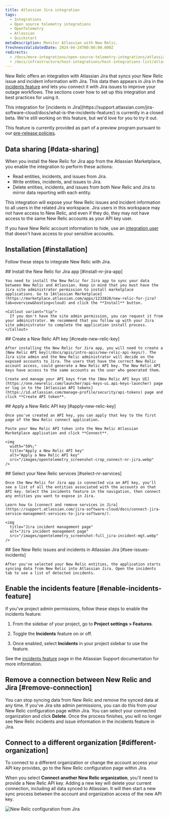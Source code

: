```yaml
---
title: Atlassian Jira integration
tags:
  - Integrations
  - Open source telemetry integrations
  - OpenTelemetry
  - Atlassian
  - Quickstart
metaDescription: Monitor Atlassian with New Relic.
freshnessValidatedDate: 2024-04-24T00:00:00.000Z
redirects:
  - /docs/more-integrations/open-source-telemetry-integrations/atlassian/atlassian-integration
  - /docs/infrastructure/host-integrations/host-integrations-list/atlassian-integration
---
```


New Relic offers an integration with Atlassian Jira that syncs your New Relic issue and incident information with Jira. This data then appears in Jira in the [incidents feature](https://support.atlassian.com/jira-software-cloud/docs/what-is-the-incidents-feature/) and lets you connect it with Jira issues to improve your outage workflows. The sections cover how to set up this integration and best practices for using it.

<Callout variant="important">
  This integration for [incidents in Jira](https://support.atlassian.com/jira-software-cloud/docs/what-is-the-incidents-feature/) is currently in a closed beta. We're still working on this feature, but we'd love for you to try it out.

  This feature is currently provided as part of a preview program pursuant to our [pre-release policies](/docs/licenses/license-information/referenced-policies/new-relic-pre-release-policy).
</Callout>

## Data sharing [#data-sharing]

When you install the New Relic for Jira app from the Atlassian Marketplace, you enable the integration to perform these actions:

* Read entities, incidents, and issues from Jira.
* Write entities, incidents, and issues to Jira.
* Delete entities, incidents, and issues from both New Relic and Jira to mirror data reporting with each entity.

<Callout variant="caution">
  This integration will expose your New Relic issues and incident information to all users in the related Jira workspace. Jira users in this workspace may not have access to New Relic, and even if they do, they may not have access to the same New Relic accounts as your API key user.

  If you have New Relic account information to hide, use an [integration user](/docs/more-integrations/best-practices-integration/#integration-user-leverage) that doesn't have access to your sensitive accounts.
</Callout>

## Installation [#installation]

Follow these steps to integrate New Relic with Jira.

<Steps>
  <Step>
    ## Install the New Relic for Jira app [#install-nr-jira-app]

    You need to install the New Relic for Jira app to sync your data between New Relic and Atlassian. Keep in mind that you must have the Jira site administrator permission to install marketplace applications. Go to [Atlassian Marketplace](https://marketplace.atlassian.com/apps/1233828/new-relic-for-jira?tab=overview&hosting=cloud) and click the **Install** button.

    <Callout variant="tip">
      If you don't have the site admin permission, you can request it from your administrator. We recommend that you follow up with your Jira site administrator to complete the application install process.
    </Callout>
  </Step>

  <Step>
    ## Create a New Relic API key [#create-new-relic-key]

    After installing the New Relic for Jira app, you will need to create a [New Relic API key](/docs/apis/intro-apis/new-relic-api-keys/). The Jira site admin and the New Relic administrator will decide on the exposed accounts to Jira. The users that have the correct New Relic account access, could generate a New Relic API key. The New Relic API keys have access to the same accounts as the user who generated them.

    Create and manage your API keys from the [New Relic API keys UI](https://one.newrelic.com/launcher/api-keys-ui.api-keys-launcher) page or log in to the [Atlassian API tokens](https://id.atlassian.com/manage-profile/security/api-tokens) page and click **Create API token**.
  </Step>

  <Step>
    ## Apply a New Relic API key [#apply-new-relic-key]

    Once you've created an API key, you can apply that key to the first page of the New Relic connect application.

    Paste your New Relic API token into the New Relic Atlassian Marketplace application and click **Connect**.

    <img
      width="50%;"
      title="Apply a New Relic API key"
      alt="Apply a New Relic API key"
      src="/images/opentelemetry_screenshot-crop_connect-nr-jira.webp"
    />
  </Step>

  <Step>
    ## Select your New Relic services [#select-nr-services]

    Once the New Relic for Jira app is connected via an API key, you'll see a list of all the entities associated with the accounts on that API key. Select the incidents feature in the navigation, then connect any entities you want to expose in Jira.

    Learn how to [connect and remove services in Jira](https://support.atlassian.com/jira-software-cloud/docs/connect-jira-service-management-services-to-jira-software/).

    <img
      title="Jira incident management page"
      alt="Jira incident management page"
      src="/images/opentelemetry_screenshot-full_jira-incident-mgt.webp"
    />
  </Step>

  <Step>
    ## See New Relic issues and incidents in Atlassian Jira [#see-issues-incidents]

    After you've selected your New Relic entities, the application starts syncing data from New Relic into Atlassian Jira. Open the incidents tab to see a list of detected incidents.
  </Step>
</Steps>

## Enable the incidents feature [#enable-incidents-feature]

If you've project admin permissions, follow these steps to enable the incidents feature:

1. From the sidebar of your project, go to <DNT>**Project settings > Features**</DNT>.

2. Toggle the <DNT>**Incidents**</DNT> feature on or off.

3. Once enabled, select <DNT>**Incidents**</DNT> in your project sidebar to use the feature.

See the [incidents feature](https://support.atlassian.com/jira-software-cloud/docs/what-is-the-incidents-feature/) page in the Atlassian Support documentation for more information.

## Remove a connection between New Relic and Jira [#remove-connection]

You can stop syncing data from New Relic and remove the synced data at any time. If you've Jira site admin permissions, you can do this from your New Relic configuration page within Jira. You can select your connected organization and click <DNT>**Delete**</DNT>. Once the process finishes, you will no longer see New Relic incidents and issue information in the incidents feature in Jira.

## Connect to a different organization [#different-organization]

To connect to a different organization or change the account access your API key provides, go to the New Relic configuration page within Jira.

When you select <DNT>**Connect another New Relic organization**</DNT>, you'll need to provide a New Relic API key. Adding a new key will delete your current connection, including all data synced to Atlassian. It will then start a new sync process between the account and organization access of the new API key.

<img
  title="New Relic configuration from Jira"
  alt="New Relic configuration from Jira"
  src="/images/opentelemetry_screenshot-full_jira-nr-configuration.webp"
/>
